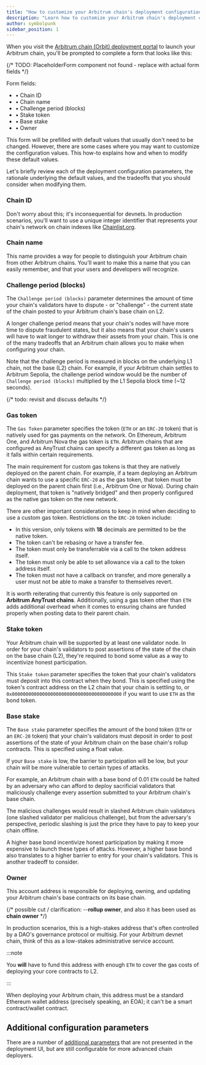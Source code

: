 ```yaml
---
title: "How to customize your Arbitrum chain's deployment configuration"
description: "Learn how to customize your Arbitrum chain's deployment configuration in the Arbitrum chain deployment portal."
author: symbolpunk
sidebar_position: 1
---
```


When you visit the [Arbitrum chain (Orbit) deployment portal](https://orbit.arbitrum.io/) to launch your Arbitrum chain, you'll be prompted to complete a form that looks like this:

{/* TODO: PlaceholderForm component not found - replace with actual form fields */}
<div className="border rounded-lg p-4 bg-gray-50">
  <p className="text-sm text-gray-600 mb-2">Form fields:</p>
  <ul className="text-sm">
    <li>• Chain ID</li>
    <li>• Chain name</li>
    <li>• Challenge period (blocks)</li>
    <li>• Stake token</li>
    <li>• Base stake</li>
    <li>• Owner</li>
  </ul>
</div>

This form will be prefilled with default values that usually don't need to be changed. However, there are some cases where you may want to customize the configuration values. This how-to explains how and when to modify these default values.

Let's briefly review each of the deployment configuration parameters, the rationale underlying the default values, and the tradeoffs that you should consider when modifying them.

### Chain ID

Don't worry about this; it's inconsequential for devnets. In production scenarios, you'll want to use a unique integer identifier that represents your chain's network on chain indexes like [Chainlist.org](http://chainlist.org).

### Chain name

This name provides a way for people to distinguish your Arbitrum chain from other Arbitrum chains. You’ll want to make this a name that you can easily remember, and that your users and developers will recognize.

### Challenge period (blocks)

The `Challenge period (blocks)` parameter determines the amount of time your chain's validators have to dispute - or "challenge" - the current state of the chain posted to your Arbitrum chain's base chain on L2.

A longer challenge period means that your chain's nodes will have more time to dispute fraudulent states, but it also means that your chain's users will have to wait longer to withdraw their assets from your chain. This is one of the many tradeoffs that an Arbitrum chain allows you to make when configuring your chain.

Note that the challenge period is measured in blocks on the underlying L1 chain, not the base (L2) chain. For example, if your Arbitrum chain settles to Arbitrum Sepolia, the challenge period window would be the number of `Challenge period (blocks)` multiplied by the L1 Sepolia block time (~12 seconds).

{/* todo: revisit and discuss defaults */}

### Gas token

The `Gas Token` parameter specifies the token (`ETH` or an `ERC-20` token) that is natively used for gas payments on the network. On Ethereum, Arbitrum One, and Arbitrum Nova the gas token is `ETH`. Arbitrum chains that are configured as AnyTrust chains can specify a different gas token as long as it falls within certain requirements.

The main requirement for custom gas tokens is that they are natively deployed on the parent chain. For example, if a team deploying an Arbitrum chain wants to use a specific `ERC-20` as the gas token, that token must be deployed on the parent chain first (i.e., Arbitrum One or Nova). During chain deployment, that token is "natively bridged" and then properly configured as the native gas token on the new network.

There are other important considerations to keep in mind when deciding to use a custom gas token. Restrictions on the `ERC-20` token include:

- In this version, only tokens with **18** decimals are permitted to be the native token.
- The token can't be rebasing or have a transfer fee.
- The token must only be transferrable via a call to the token address itself.
- The token must only be able to set allowance via a call to the token address itself.
- The token must not have a callback on transfer, and more generally a user must not be able to make a transfer to themselves revert.

It is worth reiterating that currently this feature is only supported on **Arbitrum AnyTrust chains**. Additionally, using a gas token other than `ETH` adds additional overhead when it comes to ensuring chains are funded properly when posting data to their parent chain.

### Stake token

Your Arbitrum chain will be supported by at least one validator node. In order for your chain's validators to post assertions of the state of the chain on the base chain (L2), they're required to bond some value as a way to incentivize honest participation.

This `Stake token` parameter specifies the token that your chain's validators must deposit into this contract when they bond. This is specified using the token's contract address on the L2 chain that your chain is settling to, or `0x0000000000000000000000000000000000000000` if you want to use `ETH` as the bond token.

### Base stake

The `Base stake` parameter specifies the amount of the bond token (`ETH` or an `ERC-20` token) that your chain's validators must deposit in order to post assertions of the state of your Arbitrum chain on the base chain's rollup contracts. This is specified using a float value.

If your `Base stake` is low, the barrier to participation will be low, but your chain will be more vulnerable to certain types of attacks.

For example, an Arbitrum chain with a base bond of 0.01 `ETH` could be halted by an adversary who can afford to deploy sacrificial validators that maliciously challenge every assertion submitted to your Arbitrum chain's base chain.

The malicious challenges would result in slashed Arbitrum chain validators (one slashed validator per malicious challenge), but from the adversary's perspective, periodic slashing is just the price they have to pay to keep your chain offline.

A higher base bond incentivize honest participation by making it more expensive to launch these types of attacks. However, a higher base bond also translates to a higher barrier to entry for your chain's validators. This is another tradeoff to consider.

### Owner

This account address is responsible for deploying, owning, and updating your Arbitrum chain's base contracts on its base chain.

{/* possible cut / clarification: --**rollup owner**, and also it has been used as **chain owner** */}

In production scenarios, this is a high-stakes address that's often controlled by a DAO's governance protocol or multisig. For your Arbitrum devnet chain, think of this as a low-stakes administrative service account.

:::note

You **will** have to fund this address with enough `ETH` to cover the gas costs of deploying your core contracts to L2.

:::

When deploying your Arbitrum chain, this address must be a standard Ethereum wallet address (precisely speaking, an EOA); it can't be a smart contract/wallet contract.

## Additional configuration parameters

There are a number of [additional parameters](/launch-arbitrum-chain/reference/arbitrum-chain-configuration-parameters) that are not presented in the deployment UI, but are still configurable for more advanced chain deployers.
